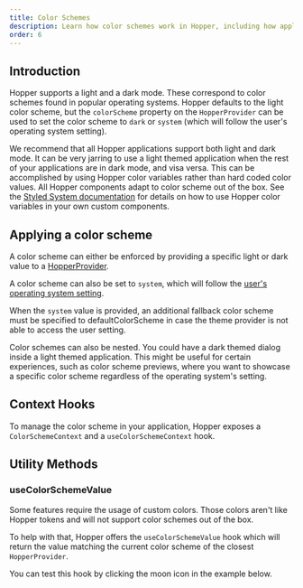 ```yaml
---
title: Color Schemes
description: Learn how color schemes work in Hopper, including how applications can adapt to operating system's dark mode.
order: 6
---
```


## Introduction

Hopper supports a light and a dark mode. These correspond to color schemes found in popular operating systems. Hopper defaults to the light color scheme, but the `colorScheme` property on the `HopperProvider` can be used to set the color scheme to `dark` or `system` (which will follow the user's operating system setting).

We recommend that all Hopper applications support both light and dark mode. It can be very jarring to use a light themed application when the rest of your applications are in dark mode, and visa versa. This can be accomplished by using Hopper color variables rather than hard coded color values. All Hopper components adapt to color scheme out of the box. See the [Styled System documentation](/styled-system/overview/introduction) for details on how to use Hopper color variables in your own custom components.

## Applying a color scheme

A color scheme can either be enforced by providing a specific light or dark value to a [HopperProvider](./HopperProvider).

<Example src="hopper-provider/docs/color-scheme/apply" isOpen />

A color scheme can also be set to `system`, which will follow the [user's operating system setting](https://developer.mozilla.org/en-US/docs/Web/CSS/@media/prefers-color-scheme).

When the `system` value is provided, an additional fallback color scheme must be specified to defaultColorScheme in case the theme provider is not able to access the user setting.

<Example src="hopper-provider/docs/color-scheme/apply-system" isOpen />

Color schemes can also be nested. You could have a dark themed dialog inside a light themed application. This might be useful for certain experiences, such as color scheme previews, where you want to showcase a specific color scheme regardless of the operating system's setting.

<Example src="hopper-provider/docs/color-scheme/apply-nested" isOpen />

## Context Hooks

To manage the color scheme in your application, Hopper exposes a `ColorSchemeContext` and a `useColorSchemeContext` hook.

<Example src="hopper-provider/docs/color-scheme/changing" isOpen />

## Utility Methods

### useColorSchemeValue

Some features require the usage of custom colors. Those colors aren't like Hopper tokens and will not support color schemes out of the box.

To help with that, Hopper offers the `useColorSchemeValue` hook which will return the value matching the current color scheme of the closest `HopperProvider`.

You can test this hook by clicking the moon icon in the example below.

<Example src="hopper-provider/docs/color-scheme/useColorSchemeValue" isOpen />

